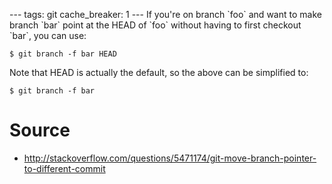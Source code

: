 ---
tags: git
cache_breaker: 1
---
If you're on branch `foo` and want to make branch `bar` point at the HEAD of `foo` without having to first checkout `bar`, you can use:

<pre lang="shell">$ git branch -f bar HEAD</pre>

Note that HEAD is actually the default, so the above can be simplified to:

<pre lang="shell">$ git branch -f bar</pre>

= Source =

* http://stackoverflow.com/questions/5471174/git-move-branch-pointer-to-different-commit
